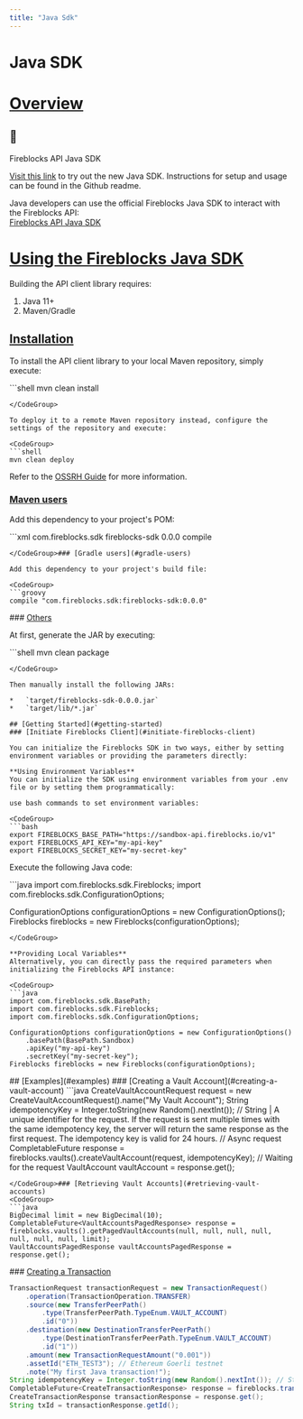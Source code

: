 ```yaml
---
title: "Java Sdk"
---
```

  
  # Java SDK

# [Overview](#overview)
<Info>

## 📘

Fireblocks API Java SDK

[Visit this link](https://github.com/fireblocks/java-sdk) to try out the new Java SDK. Instructions for setup and usage can be found in the Github readme.

</Info>

Java developers can use the official Fireblocks Java SDK to interact with the Fireblocks API:  
[Fireblocks API Java SDK](https://github.com/fireblocks/java-sdk)

# [Using the Fireblocks Java SDK](#using-the-fireblocks-java-sdk)

Building the API client library requires:

1.  Java 11+
2.  Maven/Gradle

## [Installation](#installation)

To install the API client library to your local Maven repository, simply execute:

<CodeGroup>
```shell
mvn clean install

```
</CodeGroup>

To deploy it to a remote Maven repository instead, configure the settings of the repository and execute:

<CodeGroup>
```shell
mvn clean deploy

```
</CodeGroup>

Refer to the [OSSRH Guide](http://central.sonatype.org/pages/ossrh-guide.html) for more information.

### [Maven users](#maven-users)

Add this dependency to your project's POM:

<CodeGroup>
```xml
<dependency>
  <groupId>com.fireblocks.sdk</groupId>
  <artifactId>fireblocks-sdk</artifactId>
  <version>0.0.0</version>
  <scope>compile</scope>
</dependency>

```
</CodeGroup>### [Gradle users](#gradle-users)

Add this dependency to your project's build file:

<CodeGroup>
```groovy
compile "com.fireblocks.sdk:fireblocks-sdk:0.0.0"

```
</CodeGroup>### [Others](#others)

At first, generate the JAR by executing:

<CodeGroup>
```shell
mvn clean package

```
</CodeGroup>

Then manually install the following JARs:

*   `target/fireblocks-sdk-0.0.0.jar`
*   `target/lib/*.jar`

## [Getting Started](#getting-started)
### [Initiate Fireblocks Client](#initiate-fireblocks-client)

You can initialize the Fireblocks SDK in two ways, either by setting environment variables or providing the parameters directly:

**Using Environment Variables**  
You can initialize the SDK using environment variables from your .env file or by setting them programmatically:

use bash commands to set environment variables:

<CodeGroup>
```bash
export FIREBLOCKS_BASE_PATH="https://sandbox-api.fireblocks.io/v1"
export FIREBLOCKS_API_KEY="my-api-key"
export FIREBLOCKS_SECRET_KEY="my-secret-key"

```
</CodeGroup>

Execute the following Java code:

<CodeGroup>
```java
import com.fireblocks.sdk.Fireblocks;
import com.fireblocks.sdk.ConfigurationOptions;

ConfigurationOptions configurationOptions = new ConfigurationOptions();
Fireblocks fireblocks = new Fireblocks(configurationOptions);

```
</CodeGroup>  

**Providing Local Variables**  
Alternatively, you can directly pass the required parameters when initializing the Fireblocks API instance:

<CodeGroup>
```java
import com.fireblocks.sdk.BasePath;
import com.fireblocks.sdk.Fireblocks;
import com.fireblocks.sdk.ConfigurationOptions;

ConfigurationOptions configurationOptions = new ConfigurationOptions()
    .basePath(BasePath.Sandbox)
    .apiKey("my-api-key")
    .secretKey("my-secret-key");
Fireblocks fireblocks = new Fireblocks(configurationOptions);

```
</CodeGroup>  
## [Examples](#examples)
### [Creating a Vault Account](#creating-a-vault-account)
<CodeGroup>
```java
CreateVaultAccountRequest request = new CreateVaultAccountRequest().name("My Vault Account");
String idempotencyKey = Integer.toString(new Random().nextInt()); // String | A unique identifier for the request. If the request is sent multiple times with the same idempotency key, the server will return the same response as the first request. The idempotency key is valid for 24 hours.
// Async request
CompletableFuture<VaultAccount> response = fireblocks.vaults().createVaultAccount(request, idempotencyKey);
// Waiting for the request
VaultAccount vaultAccount = response.get();

```
</CodeGroup>### [Retrieving Vault Accounts](#retrieving-vault-accounts)
<CodeGroup>
```java
BigDecimal limit = new BigDecimal(10);
CompletableFuture<VaultAccountsPagedResponse> response = fireblocks.vaults().getPagedVaultAccounts(null, null, null, null, null, null, null, limit);
VaultAccountsPagedResponse vaultAccountsPagedResponse = response.get();

```
</CodeGroup>### [Creating a Transaction](#creating-a-transaction)
<CodeGroup>
```java
TransactionRequest transactionRequest = new TransactionRequest()
    .operation(TransactionOperation.TRANSFER)
    .source(new TransferPeerPath()
        .type(TransferPeerPath.TypeEnum.VAULT_ACCOUNT)
        .id("0"))
    .destination(new DestinationTransferPeerPath()
        .type(DestinationTransferPeerPath.TypeEnum.VAULT_ACCOUNT)
        .id("1"))
    .amount(new TransactionRequestAmount("0.001"))
    .assetId("ETH_TEST3"); // Ethereum Goerli testnet
    .note("My first Java transaction!");
String idempotencyKey = Integer.toString(new Random().nextInt()); // String | A unique identifier for the request. If the request is sent multiple times with the same idempotency key, the server will return the same response as the first request. The idempotency key is valid for 24 hours.
CompletableFuture<CreateTransactionResponse> response = fireblocks.transactions().createTransaction(transactionRequest, null, idempotencyKey);
CreateTransactionResponse transactionResponse = response.get();
String txId = transactionResponse.getId();

```
</CodeGroup>